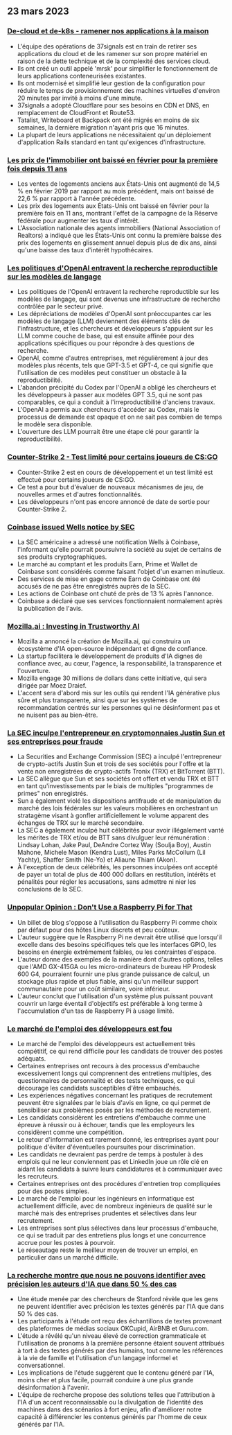 

<CallToAction />

<Steps>

## 23 mars 2023

### [De-cloud et de-k8s - ramener nos applications à la maison](https://dev.37signals.com/bringing-our-apps-back-home/?ref=hackernewsgpt.com)

- L'équipe des opérations de 37signals est en train de retirer ses applications du cloud et de les ramener sur son propre matériel en raison de la dette technique et de la complexité des services cloud.
- Ils ont créé un outil appelé 'mrsk' pour simplifier le fonctionnement de leurs applications conteneurisées existantes.
- Ils ont modernisé et simplifié leur gestion de la configuration pour réduire le temps de provisionnement des machines virtuelles d'environ 20 minutes par invité à moins d'une minute.
- 37signals a adopté Cloudflare pour ses besoins en CDN et DNS, en remplacement de CloudFront et Route53.
- Tatalist, Writeboard et Backpack ont été migrés en moins de six semaines, la dernière migration n'ayant pris que 16 minutes.
- La plupart de leurs applications ne nécessitaient qu'un déploiement d'application Rails standard en tant qu'exigences d'infrastructure.

### [Les prix de l'immobilier ont baissé en février pour la première fois depuis 11 ans](https://www.wsj.com/articles/home-prices-fell-in-february-for-first-time-in-11-years-73df0107?ref=hackernewsgpt.com)

- Les ventes de logements anciens aux États-Unis ont augmenté de 14,5 % en février 2019 par rapport au mois précédent, mais ont baissé de 22,6 % par rapport à l'année précédente.
- Les prix des logements aux États-Unis ont baissé en février pour la première fois en 11 ans, montrant l'effet de la campagne de la Réserve fédérale pour augmenter les taux d'intérêt.
- L'Association nationale des agents immobiliers (National Association of Realtors) a indiqué que les États-Unis ont connu la première baisse des prix des logements en glissement annuel depuis plus de dix ans, ainsi qu'une baisse des taux d'intérêt hypothécaires.

### [Les politiques d'OpenAI entravent la recherche reproductible sur les modèles de langage](https://aisnakeoil.substack.com/p/openais-policies-hinder-reproducible?ref=hackernewsgpt.com)

- Les politiques de l'OpenAI entravent la recherche reproductible sur les modèles de langage, qui sont devenus une infrastructure de recherche contrôlée par le secteur privé.
- Les dépréciations de modèles d'OpenAI sont préoccupantes car les modèles de langage (LLM) deviennent des éléments clés de l'infrastructure, et les chercheurs et développeurs s'appuient sur les LLM comme couche de base, qui est ensuite affinée pour des applications spécifiques ou pour répondre à des questions de recherche.
- OpenAI, comme d'autres entreprises, met régulièrement à jour des modèles plus récents, tels que GPT-3.5 et GPT-4, ce qui signifie que l'utilisation de ces modèles peut constituer un obstacle à la reproductibilité.
- L'abandon précipité du Codex par l'OpenAI a obligé les chercheurs et les développeurs à passer aux modèles GPT 3.5, qui ne sont pas comparables, ce qui a conduit à l'irreproductibilité d'anciens travaux.
- L'OpenAI a permis aux chercheurs d'accéder au Codex, mais le processus de demande est opaque et on ne sait pas combien de temps le modèle sera disponible.
- L'ouverture des LLM pourrait être une étape clé pour garantir la reproductibilité.

### [Counter-Strike 2 - Test limité pour certains joueurs de CS:GO](https://counter-strike.net/cs2?ref=hackernewsgpt.com)

- Counter-Strike 2 est en cours de développement et un test limité est effectué pour certains joueurs de CS:GO.
- Ce test a pour but d'évaluer de nouveaux mécanismes de jeu, de nouvelles armes et d'autres fonctionnalités.
- Les développeurs n'ont pas encore annoncé de date de sortie pour Counter-Strike 2.

### [Coinbase issued Wells notice by SEC](https://www.reuters.com/legal/coinbase-issued-wells-notice-by-sec-2023-03-22/?ref=hackernewsgpt.com)

- La SEC américaine a adressé une notification Wells à Coinbase, l'informant qu'elle pourrait poursuivre la société au sujet de certains de ses produits cryptographiques.
- Le marché au comptant et les produits Earn, Prime et Wallet de Coinbase sont considérés comme faisant l'objet d'un examen minutieux.
- Des services de mise en gage comme Earn de Coinbase ont été accusés de ne pas être enregistrés auprès de la SEC.
- Les actions de Coinbase ont chuté de près de 13 % après l'annonce.
- Coinbase a déclaré que ses services fonctionnaient normalement après la publication de l'avis.

### [Mozilla.ai : Investing in Trustworthy AI](https://blog.mozilla.org/en/mozilla/introducing-mozilla-ai-investing-in-trustworthy-ai/?ref=hackernewsgpt.com)

- Mozilla a annoncé la création de Mozilla.ai, qui construira un écosystème d'IA open-source indépendant et digne de confiance.
- La startup facilitera le développement de produits d'IA dignes de confiance avec, au cœur, l'agence, la responsabilité, la transparence et l'ouverture.
- Mozilla engage 30 millions de dollars dans cette initiative, qui sera dirigée par Moez Draief.
- L'accent sera d'abord mis sur les outils qui rendent l'IA générative plus sûre et plus transparente, ainsi que sur les systèmes de recommandation centrés sur les personnes qui ne désinforment pas et ne nuisent pas au bien-être.

### [La SEC inculpe l'entrepreneur en cryptomonnaies Justin Sun et ses entreprises pour fraude](https://www.sec.gov/news/press-release/2023-59?ref=hackernewsgpt.com)

- La Securities and Exchange Commission (SEC) a inculpé l'entrepreneur de crypto-actifs Justin Sun et trois de ses sociétés pour l'offre et la vente non enregistrées de crypto-actifs Tronix (TRX) et BitTorrent (BTT).
- La SEC allègue que Sun et ses sociétés ont offert et vendu TRX et BTT en tant qu'investissements par le biais de multiples "programmes de primes" non enregistrés.
- Sun a également violé les dispositions antifraude et de manipulation du marché des lois fédérales sur les valeurs mobilières en orchestrant un stratagème visant à gonfler artificiellement le volume apparent des échanges de TRX sur le marché secondaire.
- La SEC a également inculpé huit célébrités pour avoir illégalement vanté les mérites de TRX et/ou de BTT sans divulguer leur rémunération : Lindsay Lohan, Jake Paul, DeAndre Cortez Way (Soulja Boy), Austin Mahone, Michele Mason (Kendra Lust), Miles Parks McCollum (Lil Yachty), Shaffer Smith (Ne-Yo) et Aliaune Thiam (Akon).
- À l'exception de deux célébrités, les personnes inculpées ont accepté de payer un total de plus de 400 000 dollars en restitution, intérêts et pénalités pour régler les accusations, sans admettre ni nier les conclusions de la SEC.

### [Unpopular Opinion : Don't Use a Raspberry Pi for That](https://set-inform.com/2021/08/24/unpopular-opinion-dont-use-a-raspberry-pi-for-that/?ref=hackernewsgpt.com)

- Un billet de blog s'oppose à l'utilisation du Raspberry Pi comme choix par défaut pour des hôtes Linux discrets et peu coûteux.
- L'auteur suggère que le Raspberry Pi ne devrait être utilisé que lorsqu'il excelle dans des besoins spécifiques tels que les interfaces GPIO, les besoins en énergie extrêmement faibles, ou les contraintes d'espace.
- L'auteur donne des exemples de la manière dont d'autres options, telles que l'AMD GX-415GA ou les micro-ordinateurs de bureau HP Prodesk 600 G4, pourraient fournir une plus grande puissance de calcul, un stockage plus rapide et plus fiable, ainsi qu'un meilleur support communautaire pour un coût similaire, voire inférieur.
- L'auteur conclut que l'utilisation d'un système plus puissant pouvant couvrir un large éventail d'objectifs est préférable à long terme à l'accumulation d'un tas de Raspberry Pi à usage limité.

### [Le marché de l'emploi des développeurs est fou](https://old.reddit.com/r/ExperiencedDevs/comments/11xq5cz/the_developer_job_market_is_insane_right_now/?ref=hackernewsgpt.com)

- Le marché de l'emploi des développeurs est actuellement très compétitif, ce qui rend difficile pour les candidats de trouver des postes adéquats.
- Certaines entreprises ont recours à des processus d'embauche excessivement longs qui comprennent des entretiens multiples, des questionnaires de personnalité et des tests techniques, ce qui décourage les candidats susceptibles d'être embauchés.
- Les expériences négatives concernant les pratiques de recrutement peuvent être signalées par le biais d'avis en ligne, ce qui permet de sensibiliser aux problèmes posés par les méthodes de recrutement.
- Les candidats considèrent les entretiens d'embauche comme une épreuve à réussir ou à échouer, tandis que les employeurs les considèrent comme une compétition.
- Le retour d'information est rarement donné, les entreprises ayant pour politique d'éviter d'éventuelles poursuites pour discrimination.
- Les candidats ne devraient pas perdre de temps à postuler à des emplois qui ne leur conviennent pas et LinkedIn joue un rôle clé en aidant les candidats à suivre leurs candidatures et à communiquer avec les recruteurs.
- Certaines entreprises ont des procédures d'entretien trop compliquées pour des postes simples.
- Le marché de l'emploi pour les ingénieurs en informatique est actuellement difficile, avec de nombreux ingénieurs de qualité sur le marché mais des entreprises prudentes et sélectives dans leur recrutement.
- Les entreprises sont plus sélectives dans leur processus d'embauche, ce qui se traduit par des entretiens plus longs et une concurrence accrue pour les postes à pourvoir.
- Le réseautage reste le meilleur moyen de trouver un emploi, en particulier dans un marché difficile.

### [La recherche montre que nous ne pouvons identifier avec précision les auteurs d'IA que dans 50 % des cas](https://hai.stanford.edu/news/was-written-human-or-ai-tsu?ref=hackernewsgpt.com)

- Une étude menée par des chercheurs de Stanford révèle que les gens ne peuvent identifier avec précision les textes générés par l'IA que dans 50 % des cas.
- Les participants à l'étude ont reçu des échantillons de textes provenant des plateformes de médias sociaux OKCupid, AirBNB et Guru.com.
- L'étude a révélé qu'un niveau élevé de correction grammaticale et l'utilisation de pronoms à la première personne étaient souvent attribués à tort à des textes générés par des humains, tout comme les références à la vie de famille et l'utilisation d'un langage informel et conversationnel.
- Les implications de l'étude suggèrent que le contenu généré par l'IA, moins cher et plus facile, pourrait conduire à une plus grande désinformation à l'avenir.
- L'équipe de recherche propose des solutions telles que l'attribution à l'IA d'un accent reconnaissable ou la divulgation de l'identité des machines dans des scénarios à fort enjeu, afin d'améliorer notre capacité à différencier les contenus générés par l'homme de ceux générés par l'IA.

</Steps>
